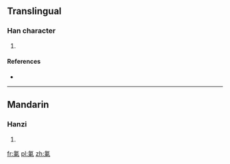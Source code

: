 ==Translingual==

===Han character===
{{Han char|rn=84|rad=气|as=08|sn=12|four=|canj=人弓木田 (ONDW)}}

# {{defn|Han|sort=气08}}

====References====
* {{Han ref|kx=0600.011|dkj=17070|hdz=32013.050|uh=6C2D|ud=27693}}

----

==Mandarin==

===Hanzi===
{{cmn-hanzi|pin=[[dōng]] ([[dong1]])|wg=tung<sup>1</sup>}}

# {{defn|lang=cmn|sort=气08}}

[[fr:氭]]
[[pl:氭]]
[[zh:氭]]